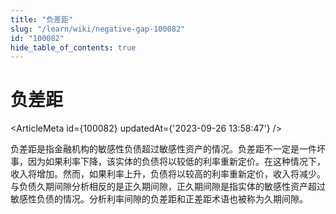 ```yaml
---
title: "负差距"
slug: "/learn/wiki/negative-gap-100082"
id: "100082"
hide_table_of_contents: true
---
```



# 负差距

<ArticleMeta id={100082} updatedAt={'2023-09-26 13:58:47'} />
<div className='border-solid border-b border-t-0 my-4 border-[var(--ifm-color-gray-300)]' />

负差距是指金融机构的敏感性负债超过敏感性资产的情况。负差距不一定是一件坏事，因为如果利率下降，该实体的负债将以较低的利率重新定价。在这种情况下，收入将增加。然而，如果利率上升，负债将以较高的利率重新定价，收入将减少。与负债久期间隙分析相反的是正久期间隙，正久期间隙是指实体的敏感性资产超过敏感性负债的情况。分析利率间隙的负差距和正差距术语也被称为久期间隙。

